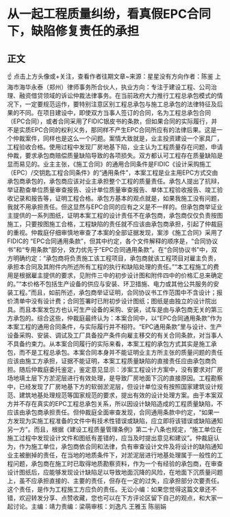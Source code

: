 # 从一起工程质量纠纷，看真假EPC合同下，缺陷修复责任的承担
## 正文
☝ 点击上方头像或+关注，查看作者往期文章~来源：星星没有方向作者：陈鉴 上海市海华永泰（郑州）律师事务所合伙人，执业方向：专注于建设工程、公司治理、融资借贷领域的诉讼仲裁法律事务。在当前政府大力推行工程总承包模式的情况下，一定要规范运作，要特别注意区别工程总承包与施工总承包的法律特征及后果的不同。在项目建设中，即使双方当事人签订的合同，名为工程总承包合同（EPC合同），或者合同采用了FIDIC银皮书的条款，但如果合同的实际履行，并不是实质EPC合同的权利义务，那同样不产生EPC合同所应有的法律后果。这是一个仲裁案件，同样也是这么一个问题。案情大致就是，业主投资建设一个家具厂，工程验收合格。使用过程中发现厂房地基下陷，业主认为工程质量存在问题，申请仲裁，要求承包商赔偿质量缺陷导致的各项损失。双方都认可工程存在质量缺陷是显而易见的。业主主张，《施工合同》的通用合同条件是FIDIC《设计采购施工（EPC）/交钥匙工程合同条件》的“通用条件”，本案工程是业主用EPC方式交由承包商承包的，承包商应该对业主承担整个工程的质量责任。承包人提出了抗辩，举证勘查单位质量审查报告、设计单位质量审查报告、单体工程验收报告、竣工验收记录和报告等，证明工程合格。承包方基本的观点就是，如果我施工没有问题，我就不用承担责任。但这显然与EPC合同的应有之义是不一样的。但承包商举证业主提供的一系列图纸，证明本案工程的设计责任不在承包商，承包商仅仅负责按图施工，只要按图施工合格，工程缺陷的责任就不应该由承包商承担，引起了仲裁庭的重视。仲裁庭仔细审慎地审查了本案的全部证据发现，案涉《施工合同》采用了FIDIC的 “EPC合同通用条款”，但其中约定，各个文件解释的顺序是，“合同协议书”和“专用条款”部分，效力优先于“EPC合同通用条款”。在“合同协议书”中，双方明确约定：“承包商将负责施工该工程项目，承包商就该工程项目对雇主负责，承担本合同及其附件内所述所有工程的执行和缺陷处理的责任。”“本工程施工的费用是根据雇主提供的要求，见附件三中的初步设计图和附件四中的价格汇总来确定的。”“本价格不包括生产设备的供应与安装、环卫措施、电力或其他公共服务的安装工程。”而且，如前所述，承包商举证证明，合同协议书工作范围中不含设计；报价清单中没有设计费；合同签署时已附初步设计图纸；图纸是由独立的设计院出具。而且本案发包方也认可生产设备的采购、安装，试车是由与承包商无关的第三方承包的。综合这些，仲裁庭最终认为：本案合同中，以“EPC合同通用条款”作为本案工程的通用合同条件，与实际履行并不相符。“EPC通用条款”里与设计、生产设备采购、安装、调试及工厂具备投产条件向雇主移交的有关合同条款，对当事人不具备约束力。从本案合同履行的实际来看，本案工程的承包方式其实是施工承包，而不是工程总承包。本案合同本身并不能证明业主方所主张的质量问题的责任应该由施工方承担，证据不能证明，本案工程质量缺陷的直接责任应由承包商负担。随后仲裁庭委托鉴定，鉴定意见显示：涉案工程设计方案中，没有要求对厂房场地填土层下方淤泥层进行有效处理，是导致厂房地面下沉的直接原因。工程勘察中，已经发现了厂房地基下方的软弱淤泥层，但设计单位没有按照国家建筑设计规范、建筑地基处理规范等国家规范的要求，提出有效的设计处理方案。由于本案双方并不存在真实的EPC工程总承包关系，所以因设计缺陷造成的工程质量缺陷，不应该由承包商承担责任。但仲裁庭全面审查发现，合同通用条款中约定，“如果一方发现为实施工程准备的文件中有技术性错误或缺陷，应立即将该错误或缺陷通知另一方”。而且，根据《建设工程质量管理条例》第二十八条也规定，“施工单位在施工过程中发现设计文件和图纸有差错的，应当及时提出意见和建议”。仲裁庭认为，作为施工单位，承包商依合同和法律，负有审查设计文件及将设计的缺陷通知业主被删掉的责任，在当地的地质条件下，对淤泥层进行地基处理属于一般性的工程问题，承包商在施工时已取得地质勘察资料，作为一个有经验的承包商，在审查设计图纸后，应能够发现设计缺陷足以导致地面沉降的风险，在地面下沉质量问题上，虽不应承担直接的、主要的责任，但存在一定的过失，应承担部分次要责任。这个责任，是作为工程施工方应负的责任。无讼小编：如果您觉得这篇文章还不错，欢迎转发分享、点赞收藏，您也可以在下方评论区留下自己的观点，和大家一起讨论。主编：靖力责编：梁萌审核：刘逸凡 王雅玉 陈丽娟